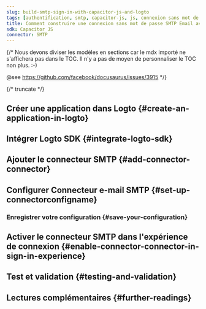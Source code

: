 ```yaml
---
slug: build-smtp-sign-in-with-capacitor-js-and-logto
tags: [authentification, smtp, capacitor-js, js, connexion sans mot de passe, connexion, login]
title: Comment construire une connexion sans mot de passe SMTP Email avec Capacitor JS
sdk: Capacitor JS
connector: SMTP
---
```


{/*
  Nous devons diviser les modèles en sections car le mdx importé ne s'affichera pas dans le TOC.
  Il n'y a pas de moyen de personnaliser le TOC non plus. :-)

  @see https://github.com/facebook/docusaurus/issues/3915
*/}



{/* truncate */}

<Intro connector={connector} sdk="Capacitor JS" link="https://capacitorjs.com" />

## Créer une application dans Logto \{#create-an-application-in-logto}

<CreateApplication type="Application native" framework="Capacitor JS" />

## Intégrer Logto SDK \{#integrate-logto-sdk}

<IntegrateSdk />

## Ajouter le connecteur SMTP \{#add-connector-connector}

<AddPasswordlessConnector
  connector={connector}
  connectorType="Email"
  passwordlessSignUpIdentifier="Adresse e-mail"
/>

## Configurer Connecteur e-mail SMTP \{#set-up-connectorconfigname}

<ConnectorGuide />

### Enregistrer votre configuration \{#save-your-configuration}

<SaveYourConfiguration connector={connector} />

## Activer le connecteur SMTP dans l'expérience de connexion \{#enable-connector-connector-in-sign-in-experience}

<EnablePasswordlessConnector
  connectorType="Email"
  passwordlessSignUpIdentifier="Adresse e-mail"
/>

## Test et validation \{#testing-and-validation}

<TestingAndValidation connector={connector} sdk="Capacitor JS" />

## Lectures complémentaires \{#further-readings}

<FurtherReadings />
